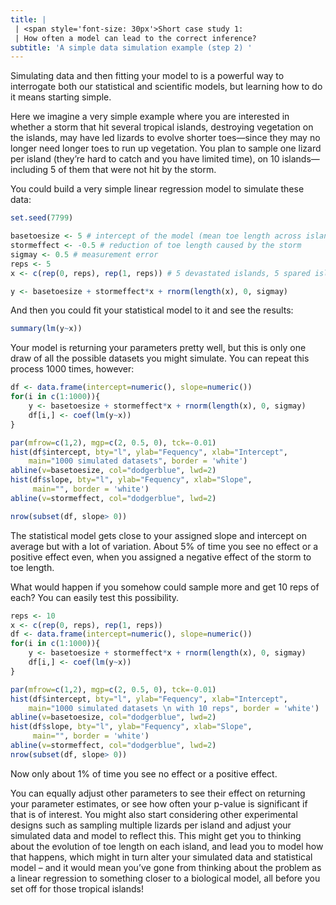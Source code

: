 ```yaml
---
title: |
 | <span style='font-size: 30px'>Short case study 1:
 | How often a model can lead to the correct inference?
subtitle: 'A simple data simulation example (step 2) '
---
```


Simulating data and then fitting your model to is a powerful way to interrogate both our statistical and scientific models, but learning how to do it means starting simple. 

Here we imagine a very simple example where you are interested in whether a storm that hit several tropical islands, destroying vegetation on the islands, may have led lizards to evolve shorter toes---since they may no longer need longer toes to run up vegetation. You plan to sample one lizard per island (they're hard to catch and you have limited time), on 10 islands---including 5 of them that were not hit by the storm. 

You could build a very simple linear regression model to simulate these data:

```r
set.seed(7799)

basetoesize <- 5 # intercept of the model (mean toe length across islands)
stormeffect <- -0.5 # reduction of toe length caused by the storm
sigmay <- 0.5 # measurement error
reps <- 5
x <- c(rep(0, reps), rep(1, reps)) # 5 devastated islands, 5 spared islands

y <- basetoesize + stormeffect*x + rnorm(length(x), 0, sigmay)
```

And then you could fit your statistical model to it and see the results: 

```r
summary(lm(y~x))
```

Your model is returning your parameters pretty well, but this is only one draw of all the possible datasets you might simulate. 
You can repeat this process 1000 times, however: 

```r
df <- data.frame(intercept=numeric(), slope=numeric())
for(i in c(1:1000)){
	y <- basetoesize + stormeffect*x + rnorm(length(x), 0, sigmay)
	df[i,] <- coef(lm(y~x))
}

par(mfrow=c(1,2), mgp=c(2, 0.5, 0), tck=-0.01)
hist(df$intercept, bty="l", ylab="Fequency", xlab="Intercept", 
	main="1000 simulated datasets", border = 'white')
abline(v=basetoesize, col="dodgerblue", lwd=2)
hist(df$slope, bty="l", ylab="Fequency", xlab="Slope", 
     main="", border = 'white')
abline(v=stormeffect, col="dodgerblue", lwd=2)
```

```r
nrow(subset(df, slope> 0)) 
```

The statistical model gets close to your assigned slope and intercept on average but with a lot of variation. About 5% of time you see no effect or a positive effect even, when you assigned a negative effect of the storm to toe length. 

What would happen if you somehow could sample more and get 10 reps of each? You can easily test this possibility. 

```r
reps <- 10 
x <- c(rep(0, reps), rep(1, reps))
df <- data.frame(intercept=numeric(), slope=numeric())
for(i in c(1:1000)){
	y <- basetoesize + stormeffect*x + rnorm(length(x), 0, sigmay)
	df[i,] <- coef(lm(y~x))
}

par(mfrow=c(1,2), mgp=c(2, 0.5, 0), tck=-0.01)
hist(df$intercept, bty="l", ylab="Fequency", xlab="Intercept", 
	main="1000 simulated datasets \n with 10 reps", border = 'white')
abline(v=basetoesize, col="dodgerblue", lwd=2)
hist(df$slope, bty="l", ylab="Fequency", xlab="Slope", 
     main="", border = 'white')
abline(v=stormeffect, col="dodgerblue", lwd=2)
nrow(subset(df, slope> 0))
```

Now only about 1% of time you see no effect or a positive effect. 

You can equally adjust other parameters to see their effect on returning your parameter estimates, or see how often your p-value is significant if that is of interest. You might also start considering other experimental designs such as sampling multiple lizards per island and adjust your simulated data and model to reflect this. This might get you to thinking about the evolution of toe length on each island, and lead you to model how that happens, which might in turn alter your simulated data and statistical model -- and it would mean you've gone from thinking about the problem as a linear regression to something closer to a biological model, all before you set off for those tropical islands! 